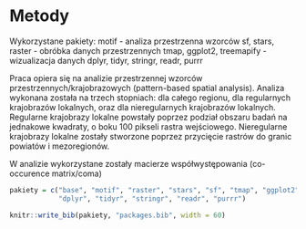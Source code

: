 # Metody {#metody}

Wykorzystane pakiety:
motif - analiza przestrzenna wzorców
sf, stars, raster - obróbka danych przestrzennych
tmap, ggplot2, treemapify - wizualizacja danych
dplyr, tidyr, stringr, readr, purrr

Praca opiera się na analizie przestrzennej wzorców przestrzennych/krajobrazowych (pattern-based spatial analysis).
Analiza wykonana została na trzech stopniach: dla całego regionu, dla regularnych krajobrazów lokalnych, oraz dla nieregularnych krajobrazów lokalnych.
Regularne krajobrazy lokalne powstały poprzez podział obszaru badań na jednakowe kwadraty, o boku 100 pikseli rastra wejściowego.
Nieregularne krajobrazy lokalne zostały stworzone poprzez przycięcie rastrów do granic powiatów i mezoregionów.

W analizie wykorzystane zostały macierze współwystępowania (co-occurence matrix/coma)


<!--
Rozdział **Metody** zawiera opis użytych metod (np. statystycznych czy geostatystycznych) oraz technologii (np. pakiety R).
Opis każdej z metod czy technologi powinien być zwarty i zawierać tylko najważniejsze informacje z punktu widzenia pracy dyplomowej.

Każda użyta metoda i technologia powinna być zacytowana.
W przypadku pakietów R, wystarczy wypełnić poniższy blok kodu (zwróć uwagę, że ten blok kodu ma parametr `echo=FALSE`; oznacza to, że będzie on niewidoczny w wynikowym pliku PDF)...
--->

```r
pakiety = c("base", "motif", "raster", "stars", "sf", "tmap", "ggplot2", "treemapify",
            "dplyr", "tidyr", "stringr", "readr", "purrr")

knitr::write_bib(pakiety, "packages.bib", width = 60)
```

<!--
... a następnie zacytować pakiet używając znaku `@`, po którym podać nazwę pakietu rozpoczynającą się od prefiksu `R-`.
Przykładowe cytowanie języka R bez nawiasu to @R-base, a pakietu **kableExtra** w nawiasie to [@R-kableExtra].
Więcej przykładów cytowania można znaleźć na stronie https://rmarkdown.rstudio.com/authoring_bibliographies_and_citations.html#citations.

W przypadkach, gdy cytowanie istnieje, ale nie jest pakietem R to należy dodać je do pliku `thesis.bib` i użyć powyższej składni ze znakiem `@`.
W ostateczności, gdy dana technologia nie posiada cytowania, należy podać jej adres internetowy.
-->
